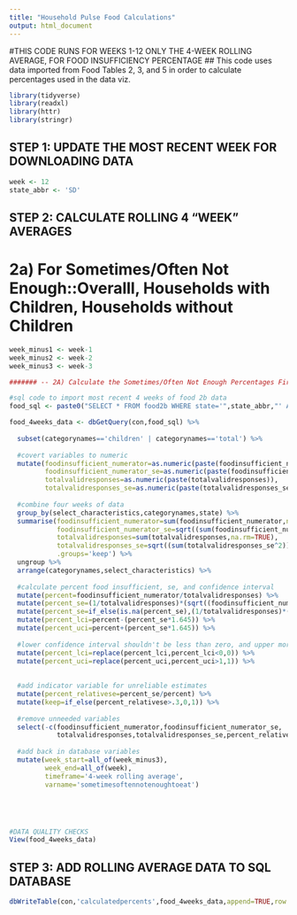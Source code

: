 ```yaml
---
title: "Household Pulse Food Calculations"
output: html_document
---
```


#THIS CODE RUNS FOR WEEKS 1-12 ONLY THE 4-WEEK ROLLING AVERAGE, FOR FOOD INSUFFICIENCY PERCENTAGE
## This code uses data imported from Food Tables 2, 3, and 5 in order to calculate percentages used in the data viz.



```r
library(tidyverse)
library(readxl)
library(httr)
library(stringr)
```

## STEP 1: UPDATE THE MOST RECENT WEEK FOR DOWNLOADING DATA
```r
week <- 12
state_abbr <- 'SD'
```


## STEP 2: CALCULATE ROLLING 4 "WEEK" AVERAGES
# 2a) For Sometimes/Often Not Enough::Overalll, Households with Children, Households without Children
```r
week_minus1 <- week-1
week_minus2 <- week-2
week_minus3 <- week-3

####### -- 2A) Calculate the Sometimes/Often Not Enough Percentages First -- #####

#sql code to import most recent 4 weeks of food 2b data
food_sql <- paste0("SELECT * FROM food2b WHERE state='",state_abbr,"' AND (week='",week,"' OR week='",week_minus1,"' OR week='",week_minus2,"' OR week='",week_minus3,"');")

food_4weeks_data <- dbGetQuery(con,food_sql) %>%
  
  subset(categorynames=='children' | categorynames=='total') %>%
  
  #covert variables to numeric
  mutate(foodinsufficient_numerator=as.numeric(paste(foodinsufficient_numerator)),
         foodinsufficient_numerator_se=as.numeric(paste(foodinsufficient_numerator_se)),
         totalvalidresponses=as.numeric(paste(totalvalidresponses)),
         totalvalidresponses_se=as.numeric(paste(totalvalidresponses_se))) %>%
  
  #combine four weeks of data
  group_by(select_characteristics,categorynames,state) %>%
  summarise(foodinsufficient_numerator=sum(foodinsufficient_numerator,na.rm=TRUE),
            foodinsufficient_numerator_se=sqrt((sum(foodinsufficient_numerator_se^2))),
            totalvalidresponses=sum(totalvalidresponses,na.rm=TRUE),
            totalvalidresponses_se=sqrt((sum(totalvalidresponses_se^2))),
            .groups='keep') %>%
  ungroup %>%
  arrange(categorynames,select_characteristics) %>%
  
  #calculate percent food insufficient, se, and confidence interval
  mutate(percent=foodinsufficient_numerator/totalvalidresponses) %>%
  mutate(percent_se=(1/totalvalidresponses)*(sqrt((foodinsufficient_numerator_se^2)-((percent^2)*(totalvalidresponses_se^2))))) %>%
  mutate(percent_se=if_else(is.na(percent_se),(1/totalvalidresponses)*(sqrt((foodinsufficient_numerator_se^2)+((percent^2)*(totalvalidresponses_se^2)))),percent_se)) %>%
  mutate(percent_lci=percent-(percent_se*1.645)) %>%
  mutate(percent_uci=percent+(percent_se*1.645)) %>%
  
  #lower confidence interval shouldn't be less than zero, and upper more than 100
  mutate(percent_lci=replace(percent_lci,percent_lci<0,0)) %>%
  mutate(percent_uci=replace(percent_uci,percent_uci>1,1)) %>%
  
  
  #add indicator variable for unreliable estimates
  mutate(percent_relativese=percent_se/percent) %>%
  mutate(keep=if_else(percent_relativese>.3,0,1)) %>%
  
  #remove unneeded variables
  select(-c(foodinsufficient_numerator,foodinsufficient_numerator_se,
            totalvalidresponses,totalvalidresponses_se,percent_relativese)) %>%
  
  #add back in database variables
  mutate(week_start=all_of(week_minus3),
         week_end=all_of(week),
         timeframe='4-week rolling average',
         varname='sometimesoftennotenoughtoeat')





#DATA QUALITY CHECKS
View(food_4weeks_data)
```


## STEP 3: ADD ROLLING AVERAGE DATA TO SQL DATABASE
```r
dbWriteTable(con,'calculatedpercents',food_4weeks_data,append=TRUE,row.names=FALSE)
```


